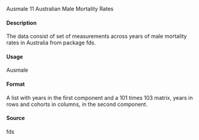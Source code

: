 Ausmale
11
Australian Male Mortality Rates


#### Description 


The data consist of set of measurements across years of male mortality rates in Australia from
package fds.

#### Usage
Ausmale

#### Format
A list with years in the first component and a 101 times 103 matrix, years in rows and cohorts in
columns, in the second component.

#### Source
fds
